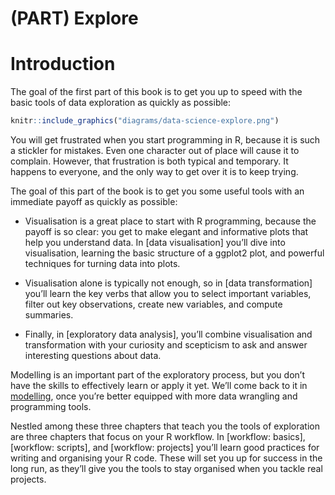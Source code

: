# (PART) Explore {-}

# Introduction {#explore-intro}

The goal of the first part of this book is to get you up to speed with the basic tools of data exploration as quickly as possible:

```r
knitr::include_graphics("diagrams/data-science-explore.png")
```

You will get frustrated when you start programming in R, because it is such a stickler for mistakes. Even one character out of place will cause it to complain. However, that frustration is both typical and temporary. It happens to everyone, and the only way to get over it is to keep trying.

The goal of this part of the book is to get you some useful tools with an immediate payoff as quickly as possible:

*   Visualisation is a great place to start with R programming, because the 
    payoff is so clear: you get to make elegant and informative plots that help 
    you understand data. In [data visualisation] you'll dive into visualisation, 
    learning the basic structure of a ggplot2 plot, and powerful techniques for 
    turning data into plots. 

*   Visualisation alone is typically not enough, so in [data transformation] 
    you'll learn the key verbs that allow you to select important variables, 
    filter out key observations, create new variables, and compute summaries.
  
*   Finally, in [exploratory data analysis], you'll combine visualisation and
    transformation with your curiosity and scepticism to ask and answer 
    interesting questions about data.

Modelling is an important part of the exploratory process, but you don't have the skills to effectively learn or apply it yet. We'll come back to it in [modelling](#model-intro), once you're better equipped with more data wrangling and programming tools.

Nestled among these three chapters that teach you the tools of exploration are three chapters that focus on your R workflow. In [workflow: basics], [workflow: scripts], and [workflow: projects] you'll learn good practices for writing and organising your R code. These will set you up for success in the long run, as they'll give you the tools to stay organised when you tackle real projects.
